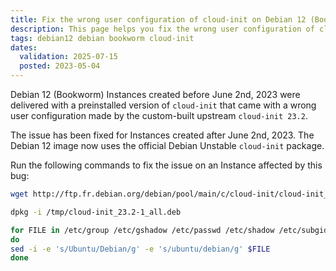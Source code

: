 ```yaml
---
title: Fix the wrong user configuration of cloud-init on Debian 12 (Bookworm)
description: This page helps you fix the wrong user configuration of cloud-init on Debian 12 (Bookworm)
tags: debian12 debian bookworm cloud-init
dates:
  validation: 2025-07-15
  posted: 2023-05-04
---
```


Debian 12 (Bookworm) Instances created before June 2nd, 2023 were delivered with a preinstalled version of `cloud-init` that came with a wrong user configuration made by the custom-built upstream `cloud-init 23.2`.<br />

The issue has been fixed for Instances created  after June 2nd, 2023. The Debian 12 image now uses the official Debian Unstable `cloud-init` package.<br />

Run the following commands to fix the issue on an Instance affected by this bug:
```bash
wget http://ftp.fr.debian.org/debian/pool/main/c/cloud-init/cloud-init_23.2-1_all.deb -O /tmp/cloud-init_23.2-1_all.deb

dpkg -i /tmp/cloud-init_23.2-1_all.deb

for FILE in /etc/group /etc/gshadow /etc/passwd /etc/shadow /etc/subgid /etc/subuid /etc/sudoers.d/90-cloud-init-users;
do
sed -i -e 's/Ubuntu/Debian/g' -e 's/ubuntu/debian/g' $FILE
done
```